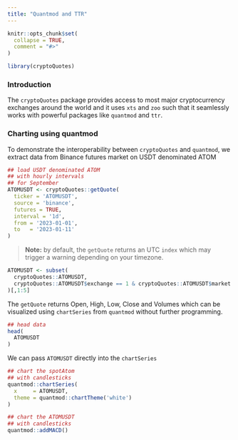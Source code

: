 ```yaml
---
title: "Quantmod and TTR"
---
```


```r
knitr::opts_chunk$set(
  collapse = TRUE,
  comment = "#>"
)
```

```r
library(cryptoQuotes)
```

### Introduction

The ```cryptoQuotes``` package provides access to most major cryptocurrency exchanges around the world and it uses ```xts``` and ```zoo``` such that it seamlessly works with powerful packages like ```quantmod``` and ```ttr```.

### Charting using quantmod

To demonstrate the interoperability between ```cryptoQuotes``` and ```quantmod```, we extract data from Binance futures market on USDT denominated ATOM

```r
## load USDT denominated ATOM
## with hourly intervals
## for September
ATOMUSDT <- cryptoQuotes::getQuote(
  ticker = 'ATOMUSDT',
  source = 'binance',
  futures = TRUE,
  interval = '1d',
  from = '2023-01-01',
  to   = '2023-01-11'
)
```

> **Note:** by default, the ```getQuote``` returns an UTC ```index``` which may trigger a warning depending on your timezone.

```r
ATOMUSDT <- subset(
  cryptoQuotes::ATOMUSDT,
  cryptoQuotes::ATOMUSDT$exchange == 1 & cryptoQuotes::ATOMUSDT$market == 1
)[,1:5]
```


The ```getQuote``` returns Open, High, Low, Close and Volumes which can be visualized using ```chartSeries``` from ```quantmod``` without further programming.

```r
## head data
head(
  ATOMUSDT
)
```

We can pass ```ATOMUSDT``` directly into the ```chartSeries```

```r
## chart the spotAtom
## with candlesticks
quantmod::chartSeries(
  x     = ATOMUSDT,
  theme = quantmod::chartTheme('white')
)
```


```r
## chart the ATOMUSDT
## with candlesticks
quantmod::addMACD()
```
